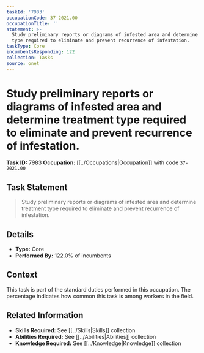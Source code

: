 ```yaml
---
taskId: '7983'
occupationCode: 37-2021.00
occupationTitle: ''
statement: >-
  Study preliminary reports or diagrams of infested area and determine treatment
  type required to eliminate and prevent recurrence of infestation.
taskType: Core
incumbentsResponding: 122
collection: Tasks
source: onet
---
```

# Study preliminary reports or diagrams of infested area and determine treatment type required to eliminate and prevent recurrence of infestation.

**Task ID:** 7983
**Occupation:** [[../Occupations|Occupation]] with code `37-2021.00`

## Task Statement

> Study preliminary reports or diagrams of infested area and determine treatment type required to eliminate and prevent recurrence of infestation.

## Details

- **Type:** Core
- **Performed By:** 122.0% of incumbents

## Context

This task is part of the standard duties performed in this occupation. The percentage indicates how common this task is among workers in the field.

## Related Information

- **Skills Required:** See [[../Skills|Skills]] collection
- **Abilities Required:** See [[../Abilities|Abilities]] collection
- **Knowledge Required:** See [[../Knowledge|Knowledge]] collection
